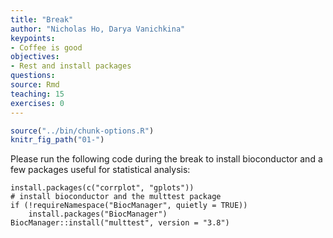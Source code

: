 ```yaml
---
title: "Break"
author: "Nicholas Ho, Darya Vanichkina"
keypoints:
- Coffee is good
objectives:
- Rest and install packages
questions: 
source: Rmd
teaching: 15
exercises: 0
---
```


```r
source("../bin/chunk-options.R")
knitr_fig_path("01-")
```

Please run the following code during the break to install bioconductor and a few packages useful for statistical analysis:

```
install.packages(c("corrplot", "gplots"))
# install bioconductor and the multtest package
if (!requireNamespace("BiocManager", quietly = TRUE))
    install.packages("BiocManager")
BiocManager::install("multtest", version = "3.8")
```
